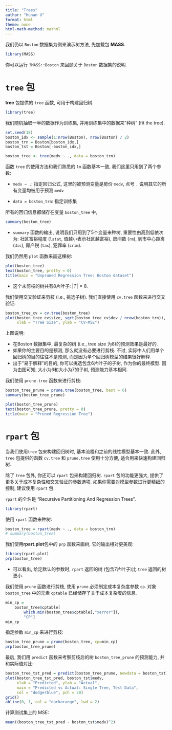 ```yaml
---
title: "Trees"
author: "Hunan U"
format: html
theme: none
html-math-method: mathml
---
```


我们仍以 `Boston` 数据集为例来演示树方法, 先加载包 **MASS**.

```r
library(MASS)
```

你可以运行 `?MASS::Boston` 来回顾关于 `Boston` 数据集的说明.

# `tree` 包

**tree** 包提供的 `tree` 函数, 可用于构建回归树.

```r
library(tree)
```



我们随机抽取一半的数据作为训练集,
并用训练集中的数据来"种树" (fit the tree).


```r
set.seed(18)
boston_idx <- sample(1:nrow(Boston), nrow(Boston) / 2)
boston_trn = Boston[boston_idx,]
boston_tst = Boston[-boston_idx,]

boston_tree <- tree(medv ~ ., data = boston_trn)
```

函数 `tree` 的使用方法和我们熟悉的 `lm` 函数基本一致, 我们这里只用到了两个参数:

- `medv ~ .`: 指定回归公式, 这里的被预测变量是房价 `medv`, 点号 `.`
说明其它的所有变量均被用于预测 `medv`

- `data = boston_trn`: 指定训练集

所有的回归信息都储存在变量 `boston_tree` 中,

```r
summary(boston_tree)
```

- `summary` 函数的输出, 说明我们只用到了5个变量来种树, 重要性由高到低依次为:
社区富裕程度 (`lstat`, 值越小表示社区越富裕),
房间数 (`rm`),
到市中心距离 (`dis`),
房产税 (`tax`),
犯罪率 (`crim`).

我们仍然用 `plot` 函数来画这棵树:

```r
plot(boston_tree)
text(boston_tree, pretty = 0)
title(main = "Unpruned Regression Tree: Boston dataset")
```

- 这个未剪枝的树共有8片叶子: $|T| = 8$.

我们使用交叉验证来剪枝 (i.e., 挑选子树).
我们直接使用 `cv.tree` 函数来进行交叉验证:

```r
boston_tree_cv = cv.tree(boston_tree)
plot(boston_tree_cv$size, sqrt(boston_tree_cv$dev / nrow(boston_trn)), type = "b",
     xlab = "Tree Size", ylab = "CV-MSE")
```

上图说明:

- 在Boston 数据集中, 最复杂的树 (i.e., tree size 为8)的预测效果是最好的.
- 如果你的主要目的是预测, 那么就没有必要进行剪枝. 不过, 实际中人们用单个回归树的目的往往不是预测, 而是因为单个回归树模型的结果很好解释. 
- 出于"易于解释"的目的, 你可以挑选包含6片叶子的子树, 作为你的最终模型.
因为由图可知, 大小为6和大小为7的子树, 预测能力基本相同.

我们使用 `prune.tree` 函数来进行剪枝:

```r
boston_tree_prune = prune.tree(boston_tree, best = 6)
summary(boston_tree_prune)
```


```r
plot(boston_tree_prune)
text(boston_tree_prune, pretty = 0)
title(main = "Pruned Regression Tree")
```

# `rpart` 包

当我们使用`tree` 包来构建回归树时, 基本流程和之前的线性模型基本一致.
此外, `tree` 包提供的函数 `cv.tree` 和 `prune.tree` 使用十分方便, 适合用来快速构建回归树.

除了 `tree` 包外, 你还可以 `rpart` 包来构建回归树.
`rpart` 包的功能更强大, 提供了更多关于成本复杂性和交叉验证的参数选项.
如果你需要对模型参数进行更精细的控制, 建议使用
`rpart` 包.

`rpart` 的全名是 "Recursive Partitioning And Regression Trees".

```r
library(rpart)
```

使用 `rpart` 函数来种树:

```r
boston_tree = rpart(medv ~ ., data = boston_trn)
# summary(boston_tree)
```

我们使用**rpart.plot**包中的 `prp` 函数来画树, 它的输出相对更美观:

```r
library(rpart.plot)
prp(boston_tree)
```

- 可以看出, 给定默认的参数时, `rpart` 返回的树 (包含7片叶子)比
`tree` 返回的树更小.


我们使用 `prune` 函数进行剪枝,
使用 `prune` 必须制定成本复杂度参数 `cp`.
对象 `boston_tree` 中的元素 `cptable`
已经储存了关于成本复杂度的信息.

```r
min_cp = 
    boston_tree$cptable[
        which.min(boston_tree$cptable[,"xerror"]),
        "CP"]
min_cp
```

指定参数 `min_cp` 来进行剪枝:

```r
boston_tree_prune = prune(boston_tree, cp=min_cp)
prp(boston_tree_prune)
```


最后, 我们用 `predict` 函数来考察剪枝后的树 `boston_tree_prune` 的预测能力,
并和实际值对比:


```r
boston_tree_tst_pred = predict(boston_tree_prune, newdata = boston_tst)
plot(boston_tree_tst_pred, boston_tst$medv, 
     xlab = "Predicted", ylab = "Actual", 
     main = "Predicted vs Actual: Single Tree, Test Data",
     col = "dodgerblue", pch = 20)
grid()
abline(0, 1, col = "darkorange", lwd = 2)
```

计算测试集上的 MSE:

```r
mean((boston_tree_tst_pred - boston_tst$medv)^2)
```

